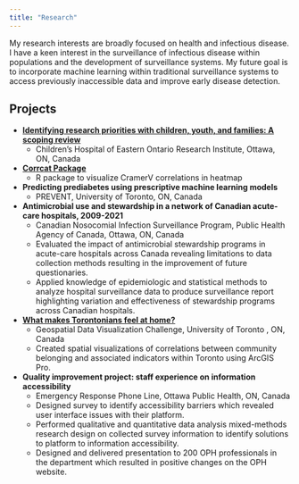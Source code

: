 ```yaml
---
title: "Research"
---
```


My research interests are broadly focused on health and infectious disease. I have a keen interest in the surveillance of infectious disease within populations and the development of surveillance systems. My future goal is to incorporate machine learning within traditional surveillance systems to access previously inaccessible data and improve early disease detection.  


## Projects 

* [**Identifying research priorities with children, youth, and families: A scoping review**](https://journals.sagepub.com/doi/10.1177/13674935231151748)
  * Children's Hospital of Eastern Ontario Research Institute, Ottawa, ON, Canada
  
* [**Corrcat Package**](https://github.com/lilyzhizhou/corrcat)
  * R package to visualize CramerV correlations in heatmap 
  
* **Predicting prediabetes using prescriptive machine learning models**
  * PREVENT, University of Toronto, ON, Canada

* **Antimicrobial use and stewardship in a network of Canadian acute-care hospitals, 2009-2021**
  * Canadian Nosocomial Infection Surveillance Program, Public Health Agency of Canada, Ottawa, ON, Canada
  * Evaluated the impact of antimicrobial stewardship programs in acute-care hospitals across Canada revealing limitations to data collection methods resulting in the improvement of future questionaries. 
  * Applied knowledge of epidemiologic and statistical methods to analyze hospital surveillance data to produce surveillance report highlighting variation and effectiveness of stewardship programs across Canadian hospitals.

* [**What makes Torontonians feel at home?**](https://geohealthhub-esricanada.hub.arcgis.com/apps/6f0eb3ffdb17411b8889cf95a341adba/explore)
  * Geospatial Data Visualization Challenge, University of Toronto , ON, Canada
  * Created spatial visualizations of correlations between community belonging and associated indicators within Toronto using ArcGIS Pro.

* **Quality improvement project: staff experience on information accessibility**  
  * Emergency Response Phone Line, Ottawa Public Health, ON, Canada
  *	Designed survey to identify accessibility barriers which revealed user interface issues with their platform. 
  *	Performed qualitative and quantitative data analysis mixed-methods research design on collected survey information to identify solutions to platform to information accessibility. 
  *	Designed and delivered presentation to 200 OPH professionals in the department which resulted in positive changes on the OPH website.


